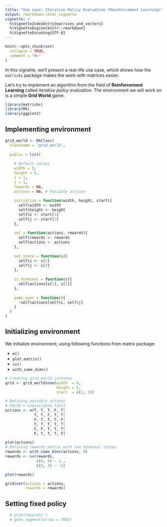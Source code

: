 ```yaml
---
title: "Use case: Iterative Policy Evaluation (Reinforcement Learning)"
output: rmarkdown::html_vignette
vignette: >
  %\VignetteIndexEntry{matrices_and_vectors}
  %\VignetteEngine{knitr::rmarkdown}
  %\VignetteEncoding{UTF-8}
---
```


```r
knitr::opts_chunk$set(
  collapse = TRUE,
  comment = "#>"
)
```

In this vignette, we'll present a real-life use case, which shows how the `matricks` package makes the work with matrices easier. 

Let's try to implement an algorithm from the field of **Reinforcement Learning** called *iterative policy evaluation*. The environment we will work on is a simple **Grid World** game.

```r
library(matricks)
library(R6)
library(ggplot2)
```

## Implementing environment

```r
grid_world <- R6Class(
  classname = 'grid_world',
  
  public = list(
    
    # Default values
    width = 5,
    height = 5,
    i = 1,
    j = 1,
    rewards = NA, 
    actions = NA, # Possible actions
    
    initialize = function(width, height, start){
      self$width <- width
      self$height <- height
      self$i <- start[1]
      self$j <- start[2]
    },
    
    set = function(actions, rewards){
      self$rewards <- rewards
      self$actions <- actions  
    },
    
    set_state = function(s){
      self$i <- s[1]
      self$j <- s[2]
    },
    
    is_terminal = function(s){
      self$actions[s[1], s[2]]
    },
    
    game_over = function(){
      !self$actions[self$i, self$j]
    }
  )
)
```

## Initializing environment

We initialize environment, using following functions from matrix package:
 
 * `m()`
 * `plot.matrix()`
 * `sv()`
 * `with_same_dims()`

```r
# Creating grid_world instance
grid <- grid_world$new(width  = 6,
                       height = 5,
                       start  = c(1, 1))

# Defining possible actions
# FALSE = unavailable field
actions <- m(T, T, T, F, T|
             T, T, F, T, T|
             F, T, T, T, F|
             T, T, T, T, T|
             F, F, T, T, T|
             F, T, T, T, F)

plot(actions)
# Defining rewards matrix with two terminal states
rewards <- with_same_dims(actions, 0)
rewards <- sv(rewards,
              c(4, 4) ~ 1.,
              c(5, 3) ~ -1)

plot(rewards)

grid$set(actions = actions,
         rewards = rewards)

```
## Setting fixed policy

```r

  # plot(rewards) + 
  # geom_segment(arrow = TRUE)

```
